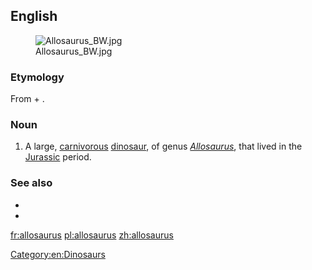 {{also|Allosaurus}}
==English==
[[File:Allosaurus BW.jpg|thumb]]

===Etymology===
From {{etyl|grc|en}} {{m|grc|ἄλλος||other, different}} + {{m|grc|σαῦρος||lizard}}.

===Noun===
{{en-noun|es}}

# A large, [[carnivorous]] [[dinosaur]], of genus ''[[Allosaurus]]'', that lived in the [[Jurassic]] period.

===See also===
* {{pedia}}
* {{specieslite}}

[[Category:en:Dinosaurs]]

[[fr:allosaurus]]
[[pl:allosaurus]]
[[zh:allosaurus]]